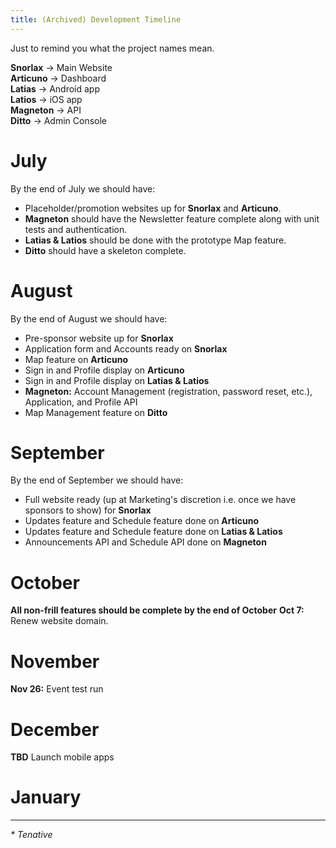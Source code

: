 ```yaml
---
title: (Archived) Development Timeline
---
```


Just to remind you what the project names mean.

**Snorlax**  -> Main Website  
**Articuno** -> Dashboard  
**Latias**   -> Android app  
**Latios**   -> iOS app  
**Magneton** -> API  
**Ditto**    -> Admin Console

# July
By the end of July we should have:
- Placeholder/promotion websites up for **Snorlax** and **Articuno**.
- **Magneton** should have the Newsletter feature complete along with unit tests and authentication.
- **Latias & Latios** should be done with the prototype Map feature.
- **Ditto** should have a skeleton complete.

# August
By the end of August we should have:
- Pre-sponsor website up for **Snorlax**
- Application form and Accounts ready on **Snorlax**
- Map feature on **Articuno**
- Sign in and Profile display on **Articuno**
- Sign in and Profile display on **Latias & Latios**
- **Magneton:** Account Management (registration, password reset, etc.), Application, and Profile API
- Map Management feature on **Ditto**

# September
By the end of September we should have:
- Full website ready (up at Marketing's discretion i.e. once we have sponsors to show) for **Snorlax**
- Updates feature and Schedule feature done on **Articuno**
- Updates feature and Schedule feature done on **Latias & Latios**
- Announcements API and Schedule API done on **Magneton**

# October
**All non-frill features should be complete by the end of October**
**Oct 7:** Renew website domain.

# November
**Nov 26:** Event test run

# December
**TBD** Launch mobile apps

# January

---
_* Tenative_